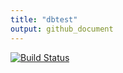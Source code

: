 ```yaml
---
title: "dbtest"
output: github_document
---
```


[![Build Status](https://travis-ci.org/rstudio/dbtest.svg?branch=master)](https://travis-ci.org/rstudio/dbtest)




